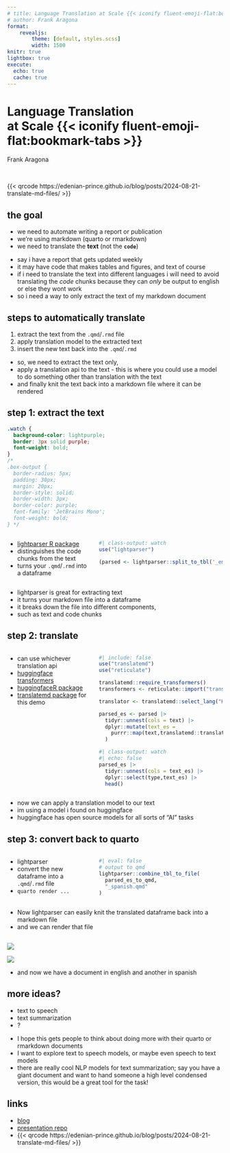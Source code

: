 ```yaml
---
# title: Language Translation at Scale {{< iconify fluent-emoji-flat:bookmark-tabs >}}
# author: Frank Aragona
format: 
    revealjs: 
        theme: [default, styles.scss]
        width: 1500
knitr: true
lightbox: true
execute: 
  echo: true
  cache: true
---
```


#  Language Translation <br> at Scale {{< iconify fluent-emoji-flat:bookmark-tabs >}} {.custom-title}

Frank Aragona

<br> 

{{< qrcode https://edenian-prince.github.io/blog/posts/2024-08-21-translate-md-files/ >}}

## the goal

- we need to automate writing a report or publication
- we're using markdown (quarto or rmarkdown)
- we need to translate the **text** (not the **`code`**)

:::{.notes}
- say i have a report that gets updated weekly
- it may have code that makes tables and figures, and text of course
- if i need to translate the text into different languages i will need to avoid translating the _code_ chunks because they can _only_ be output to english or else they wont work
- so i need a way to only extract the text of my markdown document
:::

## steps to automatically translate

1. extract the text from the `.qmd`/`.rmd` file
2. apply translation model to the extracted text
3. insert the new text back into the `.qmd`/`.rmd`

:::{.notes}
- so, we need to extract the text only,
- apply a translation api to the text - this is where you could use a model to do something other than translation with the text
- and finally knit the text back into a markdown file where it can be rendered
:::

## step 1: extract the text

```css
.watch {
  background-color: lightpurple;
  border: 3px solid purple;
  font-weight: bold;
}
/* 
.box-output {
  border-radius: 5px;
  padding: 30px;
  margin: 20px; 
  border-style: solid;
  border-width: 3px;
  border-color: purple;
  font-family: 'JetBrains Mono';
  font-weight: bold;
} */
```

::::{.columns}

:::{.column width="40%"}
- [lightparser R package](https://thinkr-open.github.io/lightparser/)
- distinguishes the code chunks from the text
- turns your `.qmd`/`.rmd` into a dataframe
:::

:::{.column width="60%"}
```r
#| class-output: watch
use("lightparser")

(parsed <- lightparser::split_to_tbl('_english.qmd'))
```
:::

::::

:::{.notes}
- lightparser is great for extracting text
- it turns your markdown file into a dataframe
- it breaks down the file into different components,
- such as text and code chunks
:::

## step 2: translate 

::::{.columns}

:::{.column width="40%"}

- can use whichever translation api
- [huggingface transformers](https://huggingface.co/docs/transformers/tasks/translation)
- [huggingfaceR package](https://github.com/farach/huggingfaceR)
- [translatemd package](https://github.com/edenian-prince/translatemd) for this demo

:::

:::{.column width="60%"}

```r
#| include: false
use("translatemd")
use("reticulate")

translatemd::require_transformers()
transformers <- reticulate::import("transformers")

translator <- translatemd::select_lang("Helsinki-NLP/opus-mt-en-es")


```

```r
parsed_es <- parsed |>
  tidyr::unnest(cols = text) |>
  dplyr::mutate(text_es = 
    purrr::map(text,translatemd::translate)
  )
```

```r
#| class-output: watch
#| echo: false
parsed_es |>
  tidyr::unnest(cols = text_es) |>
  dplyr::select(type,text_es) |>
  head()
```

:::

::::

:::{.notes}
- now we can apply a translation model to our text
- im using a model i found on huggingface 
- huggingface has open source models for all sorts of "AI" tasks
:::

## step 3: convert back to quarto

::::{.columns}


:::{.column width="40%"}
- lightparser 
- convert the new dataframe into a `.qmd`/`.rmd` file
- `quarto render ...`
:::

:::{.column width="60%"}

```r
#| eval: false
# output to qmd
lightparser::combine_tbl_to_file(
  parsed_es_to_qmd,
  "_spanish.qmd"
)
```

:::

::::

:::{.notes}
- Now lightparser can easily knit the translated dataframe back into a markdown file
- and we can render that file 
:::

## 

:::{.column-screen-inset-shaded layout-nrow="1"}

![](images/english.png){.myframe}

![](images/spanish.png){.myframe}


:::

:::{.notes}
- and now we have a document in english and another in spanish
:::

## more ideas?

- text to speech
- text summarization
- ?

:::{.notes}
- I hope this gets people to think about doing more with their quarto or rmarkdown documents
- I want to explore text to speech models, or maybe even speech to text models
- there are really cool NLP models for text summarization; say you have a giant document and want to hand someone a high level condensed version, this would be a great tool for the task!

:::

## links

- [blog](https://edenian-prince.github.io/blog/posts/2024-08-21-translate-md-files/)
- [presentation repo](https://github.com/edenian-prince/cascadia-r-translate)
- {{< qrcode https://edenian-prince.github.io/blog/posts/2024-08-21-translate-md-files/ >}}


